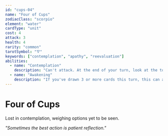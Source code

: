 ```yaml
---
id: "cups-04"
name: "Four of Cups"
zodiacClass: "scorpio"
element: "water"
cardType: "unit"
cost: 4
attack: 3
health: 4
rarity: "common"
tarotSymbol: "🜄"
keywords: ["contemplation", "apathy", "reevaluation"]
abilities:
  - name: "Contemplation"
    description: "Can't attack. At the end of your turn, look at the top 3 cards of your deck and put them back in any order"
  - name: "Awakening"
    description: "If you've drawn 3 or more cards this turn, this can attack and gains +2/+2"
---
```


# Four of Cups

Lost in contemplation, weighing options yet to be seen.

*"Sometimes the best action is patient reflection."*